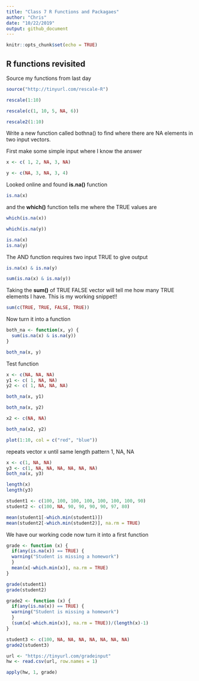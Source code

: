 ```yaml
---
title: "Class 7 R Functions and Packagaes"
author: "Chris"
date: "10/22/2019"
output: github_document
---
```


```r
knitr::opts_chunk$set(echo = TRUE)
```

## R functions revisited

Source my functions from last day

```r
source("http://tinyurl.com/rescale-R")
```

```r
rescale(1:10)
```


```r
rescale(c(1, 10, 5, NA, 6))
```

```r
rescale2(1:10)
```



Write a new function called bothna() to find where there are NA elements in two input vectors.


First make some simple input where I know the answer
```r
x <- c( 1, 2, NA, 3, NA)

y <- c(NA, 3, NA, 3, 4)
```

Looked online and found **is.na()** function
```r
is.na(x)
```

and the **which()** function tells me where the TRUE values are
```r
which(is.na(x))
```

```r
which(is.na(y))
```

```r
is.na(x)
is.na(y)
```

The AND function requires two input TRUE to give output
```r
is.na(x) & is.na(y)
```

```r
sum(is.na(x) & is.na(y))
```

Taking the **sum()** of TRUE FALSE vector will tell me how many TRUE elements I have. This is my working snippet!!
```r
sum(c(TRUE, TRUE, FALSE, TRUE))
```


Now turn it into a function
```r
both_na <- function(x, y) {
  sum(is.na(x) & is.na(y))
}
```



```r
both_na(x, y)
```

Test function
```r
x <- c(NA, NA, NA)
y1 <- c( 1, NA, NA)
y2 <- c( 1, NA, NA, NA)
```

```r
both_na(x, y1)
```

```r
both_na(x, y2)
```

```r
x2 <- c(NA, NA)
```
```r
both_na(x2, y2)
```


```r
plot(1:10, col = c("red", "blue"))
```

repeats vector x until same length pattern 1, NA, NA
```r
x <- c(1, NA, NA)
y3 <- c(1, NA, NA, NA, NA, NA, NA)
both_na(x, y3)
```


```r
length(x)
length(y3)
```






```r
student1 <- c(100, 100, 100, 100, 100, 100, 100, 90)
student2 <- c(100, NA, 90, 90, 90, 90, 97, 80)
```
```r
mean(student1[-which.min(student1)])
mean(student2[-which.min(student2)], na.rm = TRUE)
```


We have our working code now turn it into a first function

```r
grade <- function (x) {
  if(any(is.na(x)) == TRUE) {
  warning("Student is missing a homework")  
  }
  mean(x[-which.min(x)], na.rm = TRUE)
}
```

```r
grade(student1)
grade(student2)
```

```r
grade2 <- function (x) {
  if(any(is.na(x)) == TRUE) {
  warning("Student is missing a homework")  
  }
  (sum(x[-which.min(x)], na.rm = TRUE))/(length(x)-1)
}
```

```r
student3 <- c(100, NA, NA, NA, NA, NA, NA, NA)
grade2(student3)
```

```r
url <- "https://tinyurl.com/gradeinput"
hw <- read.csv(url, row.names = 1)
```

```r
apply(hw, 1, grade)
```










